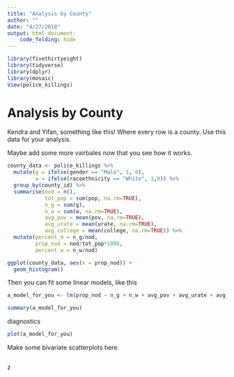 ```yaml
---
title: "Analysis by County"
author: ""
date: "4/27/2018"
output: html_document:
    code_folding: hide
---
```


```r
library(fivethirtyeight)
library(tidyverse)
library(dplyr)
library(mosaic)
View(police_killings)
```


# Analysis by County
Kendra and Yifan, something like this! Where every row is a county. Use this data for your analysis. 

Maybe add some more vairbales now that you see how it works. 

```r
county_data <- police_killings %>%
  mutate(g = ifelse(gender == "Male", 1, 0),
         w = ifelse(raceethnicity == "White", 1,0)) %>%
  group_by(county_id) %>%
  summarise(nod = n(),
            tot_pop = sum(pop, na.rm=TRUE), 
            n_g = sum(g),
            n_w = sum(w, na.rm=TRUE),
            avg_pov = mean(pov, na.rm=TRUE),
            avg_urate = mean(urate, na.rm=TRUE),
            avg_college = mean(college, na.rm=TRUE)) %>%
  mutate(percent_m = n_g/nod, 
         prop_nod = nod/tot_pop*1000,
         percent_w = n_w/nod)
```

```r
ggplot(county_data, aes(x = prop_nod)) +
  geom_histogram()
```

Then you can fit some linear models, like this

```r
a_model_for_you <- lm(prop_nod ~ n_g + n_w + avg_pov + avg_urate + avg_college, data = county_data)

summary(a_model_for_you)
```

diagnostics

```r
plot(a_model_for_you)
```

Make some bivariate scatterplots here. 

```r

```


z